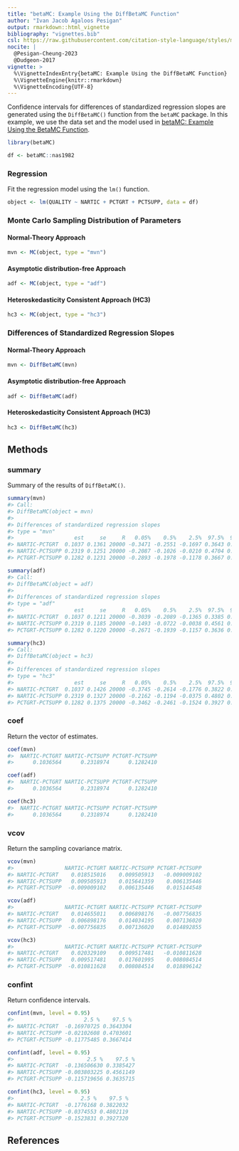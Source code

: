```yaml
---
title: "betaMC: Example Using the DiffBetaMC Function"
author: "Ivan Jacob Agaloos Pesigan"
output: rmarkdown::html_vignette
bibliography: "vignettes.bib"
csl: https://raw.githubusercontent.com/citation-style-language/styles/master/apa.csl
nocite: |
  @Pesigan-Cheung-2023
  @Dudgeon-2017
vignette: >
  %\VignetteIndexEntry{betaMC: Example Using the DiffBetaMC Function}
  %\VignetteEngine{knitr::rmarkdown}
  %\VignetteEncoding{UTF-8}
---
```




Confidence intervals for
differences of standardized regression slopes
are generated using
the `DiffBetaMC()` function from the `betaMC` package.
In this example,
we use the data set and the model used in
[betaMC: Example Using the BetaMC Function](example-beta-mc.html).


``` r
library(betaMC)
```




``` r
df <- betaMC::nas1982
```

### Regression

Fit the regression model using the `lm()` function.


``` r
object <- lm(QUALITY ~ NARTIC + PCTGRT + PCTSUPP, data = df)
```

### Monte Carlo Sampling Distribution of Parameters

#### Normal-Theory Approach


``` r
mvn <- MC(object, type = "mvn")
```

#### Asymptotic distribution-free Approach


``` r
adf <- MC(object, type = "adf")
```

#### Heteroskedasticity Consistent Approach (HC3)


``` r
hc3 <- MC(object, type = "hc3")
```

### Differences of Standardized Regression Slopes

#### Normal-Theory Approach


``` r
mvn <- DiffBetaMC(mvn)
```

#### Asymptotic distribution-free Approach


``` r
adf <- DiffBetaMC(adf)
```

#### Heteroskedasticity Consistent Approach (HC3)


``` r
hc3 <- DiffBetaMC(hc3)
```

## Methods

### summary

Summary of the results of `DiffBetaMC()`.


``` r
summary(mvn)
#> Call:
#> DiffBetaMC(object = mvn)
#> 
#> Differences of standardized regression slopes
#> type = "mvn"
#>                   est     se     R   0.05%    0.5%    2.5%  97.5%  99.5% 99.95%
#> NARTIC-PCTGRT  0.1037 0.1361 20000 -0.3471 -0.2551 -0.1697 0.3643 0.4455 0.5263
#> NARTIC-PCTSUPP 0.2319 0.1251 20000 -0.2087 -0.1026 -0.0210 0.4704 0.5340 0.6083
#> PCTGRT-PCTSUPP 0.1282 0.1231 20000 -0.2893 -0.1978 -0.1178 0.3667 0.4445 0.5213
```

``` r
summary(adf)
#> Call:
#> DiffBetaMC(object = adf)
#> 
#> Differences of standardized regression slopes
#> type = "adf"
#>                   est     se     R   0.05%    0.5%    2.5%  97.5%  99.5% 99.95%
#> NARTIC-PCTGRT  0.1037 0.1211 20000 -0.3039 -0.2089 -0.1365 0.3385 0.4044 0.4865
#> NARTIC-PCTSUPP 0.2319 0.1185 20000 -0.1493 -0.0722 -0.0038 0.4561 0.5372 0.6326
#> PCTGRT-PCTSUPP 0.1282 0.1220 20000 -0.2671 -0.1939 -0.1157 0.3636 0.4389 0.5356
```

``` r
summary(hc3)
#> Call:
#> DiffBetaMC(object = hc3)
#> 
#> Differences of standardized regression slopes
#> type = "hc3"
#>                   est     se     R   0.05%    0.5%    2.5%  97.5%  99.5% 99.95%
#> NARTIC-PCTGRT  0.1037 0.1426 20000 -0.3745 -0.2614 -0.1776 0.3822 0.4744 0.5792
#> NARTIC-PCTSUPP 0.2319 0.1327 20000 -0.2162 -0.1194 -0.0375 0.4802 0.5706 0.6508
#> PCTGRT-PCTSUPP 0.1282 0.1375 20000 -0.3462 -0.2461 -0.1524 0.3927 0.4751 0.5525
```

### coef

Return the vector of estimates.


``` r
coef(mvn)
#>  NARTIC-PCTGRT NARTIC-PCTSUPP PCTGRT-PCTSUPP 
#>      0.1036564      0.2318974      0.1282410
```

``` r
coef(adf)
#>  NARTIC-PCTGRT NARTIC-PCTSUPP PCTGRT-PCTSUPP 
#>      0.1036564      0.2318974      0.1282410
```

``` r
coef(hc3)
#>  NARTIC-PCTGRT NARTIC-PCTSUPP PCTGRT-PCTSUPP 
#>      0.1036564      0.2318974      0.1282410
```

### vcov

Return the sampling covariance matrix.


``` r
vcov(mvn)
#>                NARTIC-PCTGRT NARTIC-PCTSUPP PCTGRT-PCTSUPP
#> NARTIC-PCTGRT    0.018515016    0.009505913   -0.009009102
#> NARTIC-PCTSUPP   0.009505913    0.015641359    0.006135446
#> PCTGRT-PCTSUPP  -0.009009102    0.006135446    0.015144548
```

``` r
vcov(adf)
#>                NARTIC-PCTGRT NARTIC-PCTSUPP PCTGRT-PCTSUPP
#> NARTIC-PCTGRT    0.014655011    0.006898176   -0.007756835
#> NARTIC-PCTSUPP   0.006898176    0.014034195    0.007136020
#> PCTGRT-PCTSUPP  -0.007756835    0.007136020    0.014892855
```

``` r
vcov(hc3)
#>                NARTIC-PCTGRT NARTIC-PCTSUPP PCTGRT-PCTSUPP
#> NARTIC-PCTGRT    0.020329109    0.009517481   -0.010811628
#> NARTIC-PCTSUPP   0.009517481    0.017601995    0.008084514
#> PCTGRT-PCTSUPP  -0.010811628    0.008084514    0.018896142
```

### confint

Return confidence intervals.


``` r
confint(mvn, level = 0.95)
#>                      2.5 %    97.5 %
#> NARTIC-PCTGRT  -0.16970725 0.3643304
#> NARTIC-PCTSUPP -0.02102608 0.4703601
#> PCTGRT-PCTSUPP -0.11775485 0.3667414
```

``` r
confint(adf, level = 0.95)
#>                       2.5 %    97.5 %
#> NARTIC-PCTGRT  -0.136506630 0.3385427
#> NARTIC-PCTSUPP -0.003803225 0.4561149
#> PCTGRT-PCTSUPP -0.115719656 0.3635715
```

``` r
confint(hc3, level = 0.95)
#>                     2.5 %    97.5 %
#> NARTIC-PCTGRT  -0.1776168 0.3822032
#> NARTIC-PCTSUPP -0.0374553 0.4802119
#> PCTGRT-PCTSUPP -0.1523831 0.3927320
```

## References

